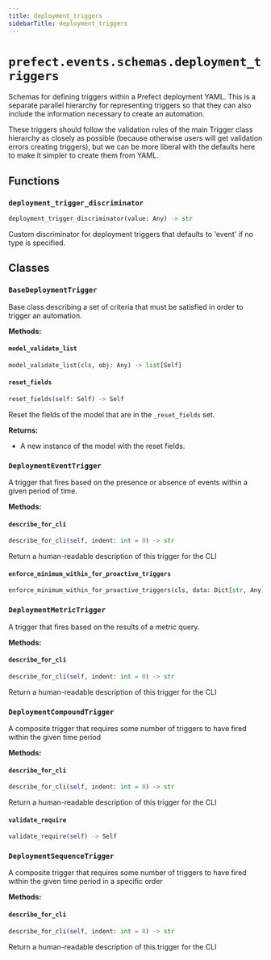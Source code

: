 ```yaml
---
title: deployment_triggers
sidebarTitle: deployment_triggers
---
```


# `prefect.events.schemas.deployment_triggers`



Schemas for defining triggers within a Prefect deployment YAML.  This is a separate
parallel hierarchy for representing triggers so that they can also include the
information necessary to create an automation.

These triggers should follow the validation rules of the main Trigger class hierarchy as
closely as possible (because otherwise users will get validation errors creating
triggers), but we can be more liberal with the defaults here to make it simpler to
create them from YAML.


## Functions

### `deployment_trigger_discriminator` <sup><a href="https://github.com/PrefectHQ/prefect/blob/main/src/prefect/events/schemas/deployment_triggers.py#L114" target="_blank"><Icon icon="github" style="width: 14px; height: 14px;" /></a></sup>

```python
deployment_trigger_discriminator(value: Any) -> str
```


Custom discriminator for deployment triggers that defaults to 'event' if no type is specified.


## Classes

### `BaseDeploymentTrigger` <sup><a href="https://github.com/PrefectHQ/prefect/blob/main/src/prefect/events/schemas/deployment_triggers.py#L39" target="_blank"><Icon icon="github" style="width: 14px; height: 14px;" /></a></sup>


Base class describing a set of criteria that must be satisfied in order to trigger
an automation.


**Methods:**

#### `model_validate_list` <sup><a href="https://github.com/PrefectHQ/prefect/blob/main/src/prefect/_internal/schemas/bases.py#L56" target="_blank"><Icon icon="github" style="width: 14px; height: 14px;" /></a></sup>

```python
model_validate_list(cls, obj: Any) -> list[Self]
```

#### `reset_fields` <sup><a href="https://github.com/PrefectHQ/prefect/blob/main/src/prefect/_internal/schemas/bases.py#L85" target="_blank"><Icon icon="github" style="width: 14px; height: 14px;" /></a></sup>

```python
reset_fields(self: Self) -> Self
```

Reset the fields of the model that are in the `_reset_fields` set.

**Returns:**
- A new instance of the model with the reset fields.


### `DeploymentEventTrigger` <sup><a href="https://github.com/PrefectHQ/prefect/blob/main/src/prefect/events/schemas/deployment_triggers.py#L83" target="_blank"><Icon icon="github" style="width: 14px; height: 14px;" /></a></sup>


A trigger that fires based on the presence or absence of events within a given
period of time.


**Methods:**

#### `describe_for_cli` <sup><a href="https://github.com/PrefectHQ/prefect/blob/main/src/prefect/events/schemas/automations.py#L211" target="_blank"><Icon icon="github" style="width: 14px; height: 14px;" /></a></sup>

```python
describe_for_cli(self, indent: int = 0) -> str
```

Return a human-readable description of this trigger for the CLI


#### `enforce_minimum_within_for_proactive_triggers` <sup><a href="https://github.com/PrefectHQ/prefect/blob/main/src/prefect/events/schemas/automations.py#L183" target="_blank"><Icon icon="github" style="width: 14px; height: 14px;" /></a></sup>

```python
enforce_minimum_within_for_proactive_triggers(cls, data: Dict[str, Any]) -> Dict[str, Any]
```

### `DeploymentMetricTrigger` <sup><a href="https://github.com/PrefectHQ/prefect/blob/main/src/prefect/events/schemas/deployment_triggers.py#L92" target="_blank"><Icon icon="github" style="width: 14px; height: 14px;" /></a></sup>


A trigger that fires based on the results of a metric query.


**Methods:**

#### `describe_for_cli` <sup><a href="https://github.com/PrefectHQ/prefect/blob/main/src/prefect/events/schemas/automations.py#L311" target="_blank"><Icon icon="github" style="width: 14px; height: 14px;" /></a></sup>

```python
describe_for_cli(self, indent: int = 0) -> str
```

Return a human-readable description of this trigger for the CLI


### `DeploymentCompoundTrigger` <sup><a href="https://github.com/PrefectHQ/prefect/blob/main/src/prefect/events/schemas/deployment_triggers.py#L100" target="_blank"><Icon icon="github" style="width: 14px; height: 14px;" /></a></sup>


A composite trigger that requires some number of triggers to have
fired within the given time period


**Methods:**

#### `describe_for_cli` <sup><a href="https://github.com/PrefectHQ/prefect/blob/main/src/prefect/events/schemas/automations.py#L360" target="_blank"><Icon icon="github" style="width: 14px; height: 14px;" /></a></sup>

```python
describe_for_cli(self, indent: int = 0) -> str
```

Return a human-readable description of this trigger for the CLI


#### `validate_require` <sup><a href="https://github.com/PrefectHQ/prefect/blob/main/src/prefect/events/schemas/automations.py#L349" target="_blank"><Icon icon="github" style="width: 14px; height: 14px;" /></a></sup>

```python
validate_require(self) -> Self
```

### `DeploymentSequenceTrigger` <sup><a href="https://github.com/PrefectHQ/prefect/blob/main/src/prefect/events/schemas/deployment_triggers.py#L107" target="_blank"><Icon icon="github" style="width: 14px; height: 14px;" /></a></sup>


A composite trigger that requires some number of triggers to have fired
within the given time period in a specific order


**Methods:**

#### `describe_for_cli` <sup><a href="https://github.com/PrefectHQ/prefect/blob/main/src/prefect/events/schemas/automations.py#L384" target="_blank"><Icon icon="github" style="width: 14px; height: 14px;" /></a></sup>

```python
describe_for_cli(self, indent: int = 0) -> str
```

Return a human-readable description of this trigger for the CLI

